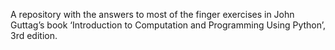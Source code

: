 A repository with the answers to most of the finger exercises in John Guttag's book
'Introduction to Computation and Programming Using Python', 3rd edition.